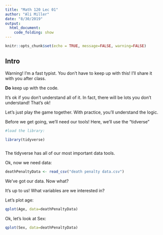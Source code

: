 ```yaml
---
title: "Math 120 Lec 01"
author: "Ali Miller"
date: "8/30/2019"
output: 
  html_document:
    code_folding: show
---
```


```r
knitr::opts_chunk$set(echo = TRUE, message=FALSE, warning=FALSE)
```

## Intro

Warning!  I'm a fast typist.  You don't have to keep up with this!  I'll share it with you after class.

**Do** keep up with the code.

It's ok if you don't understand all of it.  In fact, there will be lots you don't understand!  That's ok!

Let's just play the game together.  With practice, you'll understand the logic.

Before we get going, we'll need our tools!  Here, we'll use the "tidverse"

```r

#load the library:

library(tidyverse)



```

The tidyverse has all of our most important data tools.

Ok, now we need data:

```r

deathPenaltyData <- read_csv("death penalty data.csv")


```
We've got our data.  Now what?

It's up to us!  What variables are we interested in?

Let's plot age:

```r

qplot(Age, data=deathPenaltyData)


```


Ok, let's look at Sex:

```r

qplot(Sex, data=deathPenaltyData)

```



